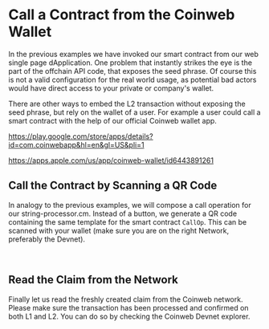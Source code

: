 
# Call a Contract from the Coinweb Wallet

In the previous examples we have invoked our smart contract from our web single
page dApplication. One problem that instantly strikes the eye is the part of the
offchain API code, that exposes the seed phrase. Of course this is not a valid
configuration for the real world usage, as potential bad actors would have
direct access to your private or company's wallet.

There are other ways to embed the L2 transaction without exposing the seed
phrase, but rely on the wallet of a user. For example a user could call a smart
contract with the help of our official Coinweb wallet app.

https://play.google.com/store/apps/details?id=com.coinwebapp&hl=en&gl=US&pli=1

https://apps.apple.com/us/app/coinweb-wallet/id6443891261

## Call the Contract by Scanning a QR Code

In analogy to the previous examples, we will compose a call operation for our
string-processor.cm. Instead of a button, we generate a QR code containing the
same template for the smart contract `CallOp`. This can be scanned with your
wallet (make sure you are on the right Network, preferably the Devnet).

<br />
<StringProcessorQRCode />

## Read the Claim from the Network

Finally let us read the freshly created claim from the Coinweb network. Please
make sure the transaction has been processed and confirmed on both L1 and L2.
You can do so by checking the Coinweb Devnet explorer.

<br />
<StringProcessorSearchInput />
